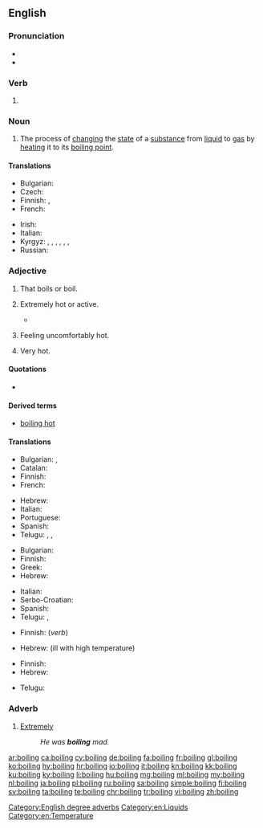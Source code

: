 ==English==

===Pronunciation===
* {{audio|en-us-boiling.ogg|Audio (US)|lang=en}}
* {{rhymes|ɔɪlɪŋ|lang=en}}

===Verb===
{{head|en|present participle}}

# {{present participle of|boil|lang=en}}

===Noun===
{{wikipedia}}
{{en-noun}}

# The process of [[change|changing]] the [[state]] of a [[substance]] from [[liquid]] to [[gas]] by [[heat]]ing it to its [[boiling point]].

====Translations====
{{trans-top|process of changing the state of a substance}}
* Bulgarian: {{t+|bg|кипене|n}}
* Czech: {{t+|cs|var|m}}
* Finnish: {{t|fi|kiehuttaminen}}, {{t+|fi|keittäminen}}
* French: {{t+|fr|ébullition|f}}
{{trans-mid}}
* Irish: {{t|ga|bruith|f}}
* Italian: {{t+|it|ebollizione}}
* Kyrgyz: {{t+|ky|кайнатуу}}, {{t+|ky|кайноо}}, {{t+|ky|кайнатуу}}, {{t+|ky|бышыруу}}, {{t+|ky|кайнап жаткан}}, {{t+|ky|кайнаган}}, {{t+|ky|бышып жаткан}} 
* Russian: {{t+|ru|кипе́ние|n}}
{{trans-bottom}}

===Adjective===
{{en-adj}}

# That boils or boil.
#: {{usex|'''boiling''' kettle|lang=en}}
#: {{usex|'''boiling''' oil|lang=en}}
# {{context|of a thing|informal|hyperbole|lang=en}} Extremely hot or active.
#*{{quote-book|year=1963|author={{w|Margery Allingham}}|title={{w|The China Governess}}
|chapter=10|url=http://openlibrary.org/works/OL2004261W
|passage=With a little manœuvring they contrived to meet on the doorstep which was […] in a '''boiling''' stream of passers-by, hurrying business people speeding past in a flurry of fumes and dust in the bright haze.}}
#: {{usex|The radiator is '''boiling''' &ndash; I'm going to turn it down a bit.|lang=en}}
# {{context|of a person|informal|hyperbole|lang=en}} Feeling uncomfortably hot.
#: {{usex|I'm '''boiling''' &ndash; can't we open a window?|lang=en}}
# {{context|of the weather|hyperbole|lang=en}} Very hot.
#: {{usex|It's '''boiling''' out today!|lang=en}}

====Quotations====
* {{seeCites}}

====Derived terms====
* [[boiling hot]]

====Translations====
{{trans-top|that boil(s)}}
* Bulgarian: {{t+|bg|врящ}}, {{t+|bg|кипящ}}
* Catalan: {{t|ca|bullent}}
* Finnish: {{t|fi|kiehuva}}
* French: {{t+|fr|bouillant|m}}
{{trans-mid}}
* Hebrew: {{t|he|רוֹתֵחַ|m|tr=rotéakh}}
* Italian: {{t+|it|bollente}}
* Portuguese: {{t+|pt|fervente}}
* Spanish: {{t+|es|hirviendo}}
* Telugu: {{t+|te|మరుగు}}, {{t|te|మరుగుతున్న}}, {{t|te|మరుగుచున్న}}
{{trans-bottom}}

{{trans-top|of a thing: extremely hot}}
* Bulgarian: {{t+|bg|врял}}
* Finnish: {{t+|fi|tulikuuma}}
* Greek: {{t+|el|καυτός}}
* Hebrew: {{t|he|רוֹתֵחַ|m|tr=rotéakh}}
{{trans-mid}}
* Italian: {{t+|it|bollente}}
* Serbo-Croatian: {{t+|sh|vrelo|n}}
* Spanish: {{t+|es|hirviendo}}
* Telugu: {{t|te|కాలుతున్న}}, {{t|te|కాలుచున్న}}
{{trans-bottom}}

{{trans-top|of a person: feeling uncomfortably hot}}
* Finnish: {{t+|fi|läkähtyä}} (''verb'')
{{trans-mid}}
* Hebrew: {{t|he|קוֹדֵחַ|m|tr=qodéakh}} (ill with high temperature)
{{trans-bottom}}

{{trans-top|of the weather: very hot}}
* Finnish: {{t|fi|helteinen}}
* Hebrew: {{t|he|לוֹהֵט|m|tr=lohéT}}
{{trans-mid}}
* Telugu: {{t|te|మండుచున్న}}
{{trans-bottom}}

===Adverb===
{{en-adv|-}}

# {{context|of adjectives associated with heat|lang=en}} [[extremely|Extremely]]
#: ''He was '''boiling''' mad.''

[[Category:English degree adverbs]]
[[Category:en:Liquids]]
[[Category:en:Temperature]]

[[ar:boiling]]
[[ca:boiling]]
[[cy:boiling]]
[[de:boiling]]
[[fa:boiling]]
[[fr:boiling]]
[[gl:boiling]]
[[ko:boiling]]
[[hy:boiling]]
[[hr:boiling]]
[[io:boiling]]
[[it:boiling]]
[[kn:boiling]]
[[kk:boiling]]
[[ku:boiling]]
[[ky:boiling]]
[[li:boiling]]
[[hu:boiling]]
[[mg:boiling]]
[[ml:boiling]]
[[my:boiling]]
[[nl:boiling]]
[[ja:boiling]]
[[pl:boiling]]
[[ru:boiling]]
[[sa:boiling]]
[[simple:boiling]]
[[fi:boiling]]
[[sv:boiling]]
[[ta:boiling]]
[[te:boiling]]
[[chr:boiling]]
[[tr:boiling]]
[[vi:boiling]]
[[zh:boiling]]